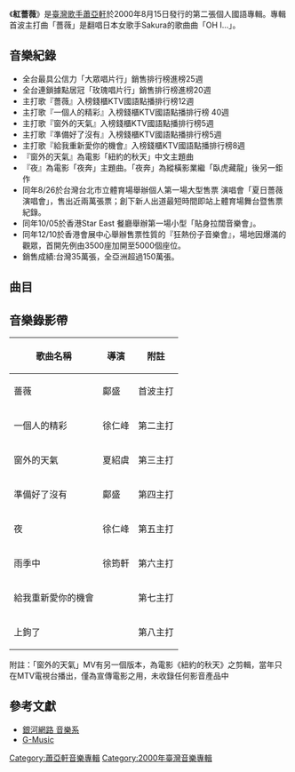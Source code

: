 {{Unreferenced|time=2016-11-05T15:07:58+00:00}}
{{Album infobox | <!-- See Wikipedia:WikiProject_Albums -->
|  Name        = 紅薔薇
|  Type        = Album
|  Artist      = [[蕭亞軒|蕭亞軒]]
|  Cover       = 紅薔薇.jpg
|  Released    = 2000年8月15日
|  Recorded    =
|  Genre       = 中文流行
|  Length      =
|  Label       = [[維京音樂_(港台)|維京音樂]]
|  Number      =
|  Producer    = 見[[#曲目|曲目列表]]
|  Last album  = [[蕭亞軒_(專輯)|蕭亞軒同名專輯]]<br />(1999年)
|  This album  = '''紅薔薇'''<br />(2000年)
|  Next album  = [[明天_(專輯)|明天]]<br />(2001年)

}}

《'''紅薔薇'''》是[[臺灣|臺灣]][[歌手|歌手]][[蕭亞軒|蕭亞軒]]於2000年8月15日發行的第二張個人國語專輯。專輯首波主打曲「薔薇」是翻唱日本女歌手Sakura的歌曲曲「OH I...」。

== 音樂紀錄 ==
*全台最具公信力「大眾唱片行」銷售排行榜進榜25週
*全台連鎖據點居冠「玫瑰唱片行」銷售排行榜進榜20週
*主打歌『薔薇』入榜錢櫃KTV國語點播排行榜12週
*主打歌『一個人的精彩』入榜錢櫃KTV國語點播排行榜 40週
*主打歌『窗外的天氣』入榜錢櫃KTV國語點播排行榜5週
*主打歌『準備好了沒有』入榜錢櫃KTV國語點播排行榜5週
*主打歌『給我重新愛你的機會』入榜錢櫃KTV國語點播排行榜8週
*『窗外的天氣』為電影「紐約的秋天」中文主題曲
*『夜』為電影「夜奔」主題曲。「夜奔」為縱橫影業繼「臥虎藏龍」後另一鉅作
*同年8/26於台灣台北市立體育場舉辦個人第一場大型售票 演唱會「夏日薔薇演唱會」，售出近兩萬張票；創下新人出道最短時間即站上體育場舞台暨售票紀錄。
*同年10/05於香港Star East 餐廳舉辦第一場小型「貼身拉闊音樂會」。
*同年12/10於香港會展中心舉辦售票性質的『狂熱份子音樂會』，場地因爆滿的觀眾，首開先例由3500座加開至5000個座位。
*銷售成績:台灣35萬張，全亞洲超過150萬張。

== 曲目 ==

{{Tracklist
| collapsed = 
| headline = 
| font_size = 
| total_length = 

| all_writing = 
| all_music = 
| all_lyrics = 
| all_arranger = 
| all_producer = 
| all_except = 

| writing_credits = 
| music_credits = yes
| lyrics_credits = yes
| arranger_credits = yes
| producer_credits = yes
| extra_column = 
| longnote_column = yes

| title1 = 雨季中
| note1 = 
| longnote1 = [[台灣|台灣]]第六波主打歌
| music1 = [[陳偉_(音樂人)|陳偉]]
| lyrics1 = [[姚謙|姚謙]]
| arranger1 = 陳偉<br>于光彥
| producer1 = 陳偉
| extra1 = 
| length1 = 4:28

| title2 = 一個人的精彩
| note2 = 
| longnote2 = 台灣第二波主打歌<br>泰文原曲為Nat Myria《Rak Gan Choie Loie》
| music2 = Voravit Pikul Thong
| lyrics2 = 常玉<ref name="multiple">姚謙化名常玉填詞</ref>
| arranger2 = Azlan Abu Hassan
| producer2 = Azlan Abu Hassan (Playtime Production)
| extra2 = 
| length2 = 3:05

| title3 = 窗外的天氣
| note3 = 
| longnote3 = 台灣第三波主打歌<br>電影《{{link-en|紐約的秋天|Autumn in New York (film)}}》[[台灣地區|台灣地區]]中文主題曲
| music3 = [[伍思凱|伍思凱]]
| lyrics3 = 姚謙
| arranger3 = Jae Chong
| producer3 = Jae Chong
| extra3 = 
| length3 = 4:29

| title4 = 準備好了沒有
| note4 = 
| longnote4 = 台灣第四波主打歌
| music4 = 王一隆
| lyrics4 = 常玉<ref name="multiple">姚謙化名常玉填詞</ref>
| arranger4 = Hari 'Haze' Krish Menon
| producer4 = Hari 'Haze' Krish Menon (Playtime Production)
| extra4 = 
| length4 = 3:52

| title5 = 上鉤了
| note5 = 
| longnote5 = 台灣第八波主打歌
| music5 = Jae Chong
| lyrics5 = [[許常德|許常德]]
| arranger5 = Jae Chong
| producer5 = Jae Chong
| extra5 = 
| length5 = 4:03

| title6 = 夜
| note6 = 
| longnote6 = 台灣第五波主打歌<br>電影《[[夜奔_(電影)|夜奔]]》主題曲
| music6 = [[鮑比達|鮑比達]]
| lyrics6 = 姚謙
| arranger6 = 鮑比達
| producer6 = 鮑比達
| extra6 = 
| length6 = 3:32

| title7 = 薔薇
| note7 = 
| longnote7 = 台灣第一波主打歌<br>《夏日薔薇》演唱會主題曲<br>日文原曲為SAKURA《OH I...》
| music7 = [[SAKURA_(歌手)|SAKURA]]
| lyrics7 = 姚謙
| arranger7 = 陳偉
| producer7 = 陳偉
| extra7 = 
| length7 = 5:25

| title8 = 電影預告
| note8 = 
| longnote8 = 
| music8 = Azlan Abu Hassan
| lyrics8 = [[周耀輝|周耀輝]]
| arranger8 = Azlan Abu Hassan
| producer8 = Azlan Abu Hassan (Playtime Production)
| extra8 = 
| length8 = 3:21

| title9 = 給我重新愛你的機會
| note9 = 
| longnote9 = 台灣第七波主打歌
| music9 = 羅方佑
| lyrics9 = 羅方佑
| arranger9 = Hari 'Haze' Krish Menon
| producer9 = Hari 'Haze' Krish Menon (Playtime Production)
| extra9 = 
| length9 = 4:25

| title10 = 先問你自己
| note10 =  
| longnote10 = 
| music10 = Keith Robertson
| lyrics10 = 于光中
| arranger10 = Keith Robertson
| producer10 = 陳偉
| extra10 = 
| length10 = 4:12

| title11 = 回憶信箋
| note11 =  
| longnote11 = 
| music11 = Jit W. Lim
| lyrics11 = 常玉<ref name="multiple">姚謙化名常玉填詞</ref>
| arranger11 = Jit W. Lim
| producer11 = Jit W. Lim (Playtime Production)
| extra11 = 
| length11 = 5:24
}}

== 音樂錄影帶 ==
{| class="wikitable"
!歌曲名稱
!導演
!附註
|-
|薔薇
|鄺盛
|首波主打
|-
|一個人的精彩
|徐仁峰
|第二主打
|-
|窗外的天氣
|夏紹虞
|第三主打
|-
|準備好了沒有
|鄺盛
|第四主打
|-
|夜
|徐仁峰
|第五主打
|-
|雨季中
|徐筠軒
|第六主打
|-
|給我重新愛你的機會
|
|第七主打
|-
|上鉤了
|
|第八主打
|}

附註：「窗外的天氣」MV有另一個版本，為電影《紐約的秋天》之剪輯，當年只在MTV電視台播出，僅為宣傳電影之用，未收錄任何影音產品中

==參考文獻==
*[https://web.archive.org/web/20040804013334/http://www1.iwant-song.com/d-a0001/?sn=d-a0001_20040717_01 銀河網路 音樂系]
*[https://web.archive.org/web/20080821041837/http://forum.g-music.com.tw/yaf_postst4558_elva20002008.aspx G-Music ]
{{Clear}}
{{Elva}}


[[Category:蕭亞軒音樂專輯|Category:蕭亞軒音樂專輯]]
[[Category:2000年臺灣音樂專輯|Category:2000年臺灣音樂專輯]]